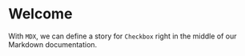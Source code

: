 
<Meta title="00.Getting Started/Welcome" />

# Welcome

With `MDX`, we can define a story for `Checkbox` right in the middle of our
Markdown documentation.
